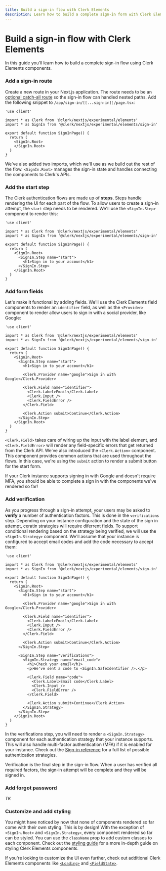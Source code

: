 ```yaml
---
title: Build a sign-in flow with Clerk Elements
description: Learn how to build a complete sign-in form with Clerk Elements.
---
```



# Build a sign-in flow with Clerk Elements

In this guide you'll learn how to build a complete sign-in flow using Clerk Elements components.

<Steps>

### Add a sign-in route

Create a new route in your Next.js application. The route needs to be an [optional catch-all route](https://nextjs.org/docs/pages/building-your-application/routing/dynamic-routes#optional-catch-all-segments) so the sign-in flow can handled nested paths. Add the following snippet to `/app/sign-in/[[...sign-in]]/page.tsx`:

```tsx filename="/app/sign-in/[[...sign-in]]/page.tsx"
'use client'

import * as Clerk from '@clerk/nextjs/experimental/elements'
import * as SignIn from '@clerk/nextjs/experimental/elements/sign-in'

export default function SignInPage() {
  return (
    <SignIn.Root>
    </SignIn.Root>
  )
}
```

We've also added two imports, which we'll use as we build out the rest of the flow. `<SignIn.Root>` manages the sign-in state and handles connecting the components to Clerk's APIs.

### Add the start step

The Clerk authentication flows are made up of **steps**. Steps handle rendering the UI for each part of the flow. To allow users to create a sign-in attempt, the `start` step needs to be rendered. We'll use the `<SignIn.Step>` component to render this:

```tsx filename="/app/sign-in/[[...sign-in]]/page.tsx" {9-11}
'use client'

import * as Clerk from '@clerk/nextjs/experimental/elements'
import * as SignIn from '@clerk/nextjs/experimental/elements/sign-in'

export default function SignInPage() {
  return (
    <SignIn.Root>
      <SignIn.Step name="start">
        <h1>Sign in to your account</h1>
      </SignIn.Step>
    </SignIn.Root>
  )
}
```

### Add form fields

Let's make it functional by adding fields. We'll use the Clerk Elements field components to render an `identifier` field, as well as the `<Provider>` component to render allow users to sign in with a social provider, like Google:

```tsx filename="/app/sign-in/[[...sign-in]]/page.tsx" {12-20}
'use client'

import * as Clerk from '@clerk/nextjs/experimental/elements'
import * as SignIn from '@clerk/nextjs/experimental/elements/sign-in'

export default function SignInPage() {
  return (
    <SignIn.Root>
      <SignIn.Step name="start">
        <h1>Sign in to your account</h1>

        <Clerk.Provider name="google">Sign in with Google</Clerk.Provider>

        <Clerk.Field name="identifier">
          <Clerk.Label>Email</Clerk.Label>
          <Clerk.Input />
          <Clerk.FieldError />
        </Clerk.Field>

        <Clerk.Action submit>Continue</Clerk.Action>
      </SignIn.Step>
    </SignIn.Root>
  )
}
```

`<Clerk.Field>` takes care of wiring up the input with the label element, and `<Clerk.FieldError>` will render any field-specific errors that get returned from the Clerk API. We've also introduced the `<Clerk.Action>` component. This component provides common actions that are used throughout the flows. In this case, we're using the `submit` action to render a submit button for the start form.

<Callout type="info">
If your Clerk instance supports signing in with Google and doesn't require MFA, you should be able to complete a sign in with the components we've rendered so far!
</Callout>

### Add verification

As you progress through a sign-in attempt, your users may be asked to **verify** a number of authentication factors. This is done in the `verifications` step. Depending on your instance configuration and the state of the sign in attempt, ceratin strategies will require diferrent fields. To support conditional rendering based on the strategy being verified, we will use the `<SignIn.Strategy>` component. We'll assume that your instance is configured to accept email codes and add the code necessary to accept them:

```tsx filename="/app/sign-in/[[...sign-in]]/page.tsx" {23-36}
'use client'

import * as Clerk from '@clerk/nextjs/experimental/elements'
import * as SignIn from '@clerk/nextjs/experimental/elements/sign-in'

export default function SignInPage() {
  return (
    <SignIn.Root>
      <SignIn.Step name="start">
        <h1>Sign in to your account</h1>

        <Clerk.Provider name="google">Sign in with Google</Clerk.Provider>

        <Clerk.Field name="identifier">
          <Clerk.Label>Email</Clerk.Label>
          <Clerk.Input />
          <Clerk.FieldError />
        </Clerk.Field>

        <Clerk.Action submit>Continue</Clerk.Action>
      </SignIn.Step>

      <SignIn.Step name="verifications">
        <SignIn.Strategy name="email_code">
          <h1>Check your email</h1>
          <p>We've sent a code to <SignIn.SafeIdentifier />.</p>

          <Clerk.Field name="code">
            <Clerk.Label>Email code</Clerk.Label>
            <Clerk.Input />
            <Clerk.FieldError />
          </Clerk.Field>

          <Clerk.Action submit>Continue</Clerk.Action>
        </SignIn.Strategy>
      </SignIn.Step>
    </SignIn.Root>
  )
}
```

In the verifications step, you will need to render a `<SignIn.Strategy>` component for each authentication strategy that your instance supports. This will also handle multi-factor authentication (MFA) if it is enabled for your instance. Check out the [Sign-in reference](/docs/elements/reference/sign-in#strategy) for a full list of possible authentication strategies.

Verification is the final step in the sign-in flow. When a user has verified all required factors, the sign-in attempt will be complete and they will be signed in.

### Add forgot password

_TK_

### Customize and add styling

You might have noticed by now that none of components rendered so far come with their own styling. This is by design! With the exception of `<SignIn.Root>` and `<SignIn.Strategy>`, every component rendered so far can be styled. You can use the `className` prop to add custom classes to each component. Check out the [styling guide](/docs/elements/guides/styling) for a more in-depth guide on styling Clerk Elements components.

If you're looking to customize the UI even further, check out additional Clerk Elements components like [`<Loading>`](/docs/elements/reference/common#loading) and [`<FieldState>`](/docs/elements/reference/common#fieldstate).

</Steps>
